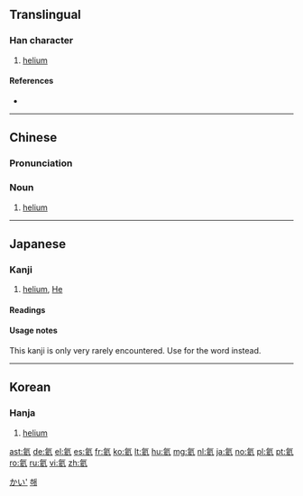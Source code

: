 ==Translingual==

===Han character===
{{Han char|rn=84|rad=气|as=06|sn=10|four=8081<sub>7</sub>|canj=ONYVO|ids=⿹气亥}}

# [[helium]]<!--note: several databases give the definition of this character as "fluorine," but that is incorrect; the correct definition is "helium."-->

====References====
* {{Han ref|kx=0599.151|dkj=17063|dj=0992.030|hdz=32011.120|uh=6C26|ud=27686|bh=AEF3|bd=44787}}

----

==Chinese==
{{zh-forms}}

===Pronunciation===
{{zh-pron
|m=hài
|ma=
|c=hoi6
|h=
|md=
|mn=
|w=
|mc=
|oc=
|cat=n
}}

===Noun===
{{zh-noun}}

# [[helium]]<!--note: several databases give the definition of this character as "fluorine," but that is incorrect; the correct definition is "helium."-->

{{zh-cat|Chemical elements}}

----

==Japanese==

===Kanji===
{{ja-kanji|grade=uc|rs=气06}}

# [[helium]], [[He]]

====Readings====
{{ja-readings
|on=[[がい]] (gai)
}}

====Usage notes====
This kanji is only very rarely encountered.  Use {{l|ja|ヘリウム}} for the word {{term|helium|lang=en}} instead.

[[Category:ja:Chemical elements|かい']]

----

==Korean==

===Hanja===
{{ko-hanja|hangeul=해|eumhun=|rv=hae|mr=hae|y=hay}}

# [[helium]]

[[Category:ko:Chemical elements|해]]

[[ast:氦]]
[[de:氦]]
[[el:氦]]
[[es:氦]]
[[fr:氦]]
[[ko:氦]]
[[lt:氦]]
[[hu:氦]]
[[mg:氦]]
[[nl:氦]]
[[ja:氦]]
[[no:氦]]
[[pl:氦]]
[[pt:氦]]
[[ro:氦]]
[[ru:氦]]
[[vi:氦]]
[[zh:氦]]